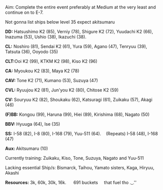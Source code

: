 <p style="margin-top:1em;margin-bottom:1em;color:rgb(0,0,0);font-size:14px;line-height:22px;">Aim: Complete the entire event preferably at Medium at the very least and continue on to E-7.</p>

<p style="margin-top:1em;margin-bottom:1em;color:rgb(0,0,0);font-size:14px;line-height:22px;">Not gonna list ships below level 35 expect akitsumaru</p>

<p style="margin-top:1em;margin-bottom:1em;color:rgb(0,0,0);font-size:14px;line-height:22px;">'''DD:''' Hatsushimo K2 (85), Verniy (78), Shigure K2 (72), Yuudachi K2 (66), Inazuma (53), Ushio (38), Ikazuchi (38).</p>

<p style="color:rgb(0,0,0);font-size:14px;line-height:22px;">'''CL:''' Noshiro (81), Sendai K2 (61), Yura (59), Agano (47), Tenryuu (39), Tatsuta (36), Ooyodo (35)</p>

<p style="color:rgb(0,0,0);font-size:14px;line-height:22px;">'''CLT:'''Ooi K2 (99), KTKM K2 (98), Kiso K2 (96)</p>

<p style="color:rgb(0,0,0);font-size:14px;line-height:22px;">'''CA:''' Myoukou K2 (83), Maya K2 (78)</p>

<p style="color:rgb(0,0,0);font-size:14px;line-height:22px;">'''CAV: '''Tone K2 (71), Kumano (53), Suzuya (47)</p>

<p style="color:rgb(0,0,0);font-size:14px;line-height:22px;">'''CVL:''' Ryuujou K2 (81), Jun'you K2 (80), Chitose K2 (59)</p>

<p style="color:rgb(0,0,0);font-size:14px;line-height:22px;">'''CV:''' Souryuu K2 (82), Shoukaku (62), Katsuragi (61), Zuikaku (57), Akagi (46)</p>

<p style="color:rgb(0,0,0);font-size:14px;line-height:22px;">'''(F)BB: '''Kongou (99), Haruna (99), Hiei (89), Kirishima (68), Nagato (50)</p>

<p style="color:rgb(0,0,0);font-size:14px;line-height:22px;">'''BBV: '''Hyuuga (64), Ise (35)</p>

<p style="color:rgb(0,0,0);font-size:14px;line-height:22px;">'''SS:''' I-58 (82), I-8 (80), I-168 (79), Yuu-511 (64).    (Repeats) I-58 (48), I-168 (47)</p>

<p style="color:rgb(0,0,0);font-size:14px;line-height:22px;">'''Aux: '''Akitsumaru (10) </p>

<p style="color:rgb(0,0,0);font-size:14px;line-height:22px;"></p>

<p style="color:rgb(0,0,0);font-size:14px;line-height:22px;">Currently training: Zuikaku, Kiso, Tone, Suzuya, Nagato and Yuu-511</p>

<p style="color:rgb(0,0,0);font-size:14px;line-height:22px;">Lacking essential Ship/s: Bismarck, Taihou, Yamato sisters, Kaga, Hiryuu, Akashi</p>

<p style="color:rgb(0,0,0);font-size:14px;line-height:22px;">'''Resources:''' 3k, 60k, 30k, 16k.      691 buckets     that fuel tho ._.''</p><ac_metadata title="Fleet for Medium/Hard, is it ready?"> </ac_metadata>